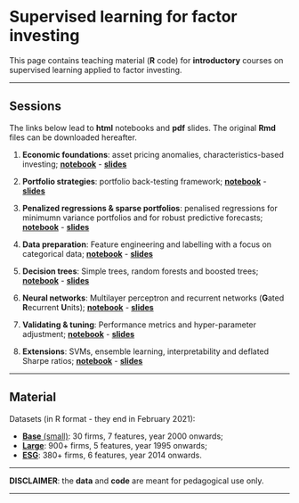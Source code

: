 <br/>  


Supervised learning for factor investing
================
This page contains teaching material (**R** code) for **introductory** courses on supervised learning applied to factor investing.   

------------------------------------------------------------------------


Sessions
----

The links below lead to **html** notebooks and **pdf** slides. The original **Rmd** files can be downloaded hereafter.

1.  **Economic foundations**: asset pricing anomalies, characteristics-based investing; <a href="files/ML_course/S1_Foundations.nb.html" target="_blank">**notebook**</a> - <a href="files/ML_course/S1_Foundations.pdf" target="_blank">**slides**</a>

2.  **Portfolio strategies**: portfolio back-testing framework; <a href="files/ML_course/S2_Portfolio.nb.html" target="_blank">**notebook**</a> - <a href="files/ML_course/S2_Portfolio.pdf" target="_blank">**slides**</a>

3.  **Penalized regressions & sparse portfolios**: penalised regressions for minimumn variance portfolios and for robust predictive forecasts; <a href="files/ML_course/S3_Lasso.nb.html" target="_blank">**notebook**</a> - <a href="files/ML_course/S3_LASSO.pdf" target="_blank">**slides**</a>

4.  **Data preparation**: Feature engineering and labelling with a focus on categorical data; <a href="files/ML_course/S4_Data.nb.html" target="_blank">**notebook**</a> - <a href="files/ML_course/S4_Data.pdf" target="_blank">**slides**</a>

5.  **Decision trees**: Simple trees, random forests and boosted trees; <a href="files/ML_course/S5_Trees.nb.html" target="_blank">**notebook**</a> - <a href="files/ML_course/S5_Trees.pdf" target="_blank">**slides**</a> 

6.  **Neural networks**: Multilayer perceptron and recurrent networks (**G**ated **R**ecurrent **U**nits); <a href="files/ML_course/S6_NN.nb.html" target="_blank">**notebook**</a> - <a href="files/ML_course/S6_NN.pdf" target="_blank">**slides**</a>   

7.  **Validating & tuning**: Performance metrics and hyper-parameter adjustment; <a href="files/ML_course/S7_Validation.nb.html" target="_blank">**notebook**</a> - <a href="files/ML_course/S7_Tuning.pdf" target="_blank">**slides**</a>

8.  **Extensions**: SVMs, ensemble learning, interpretability and deflated Sharpe ratios; <a href="files/ML_course/S8_Extensions.nb.html" target="_blank">**notebook**</a> - <a href="files/ML_course/S8_Extensions" target="_blank">**slides**</a>


 

---------------------------------


Material
----------

Datasets (in R format - they end in February 2021):  

- <a href="https://github.com/shokru/coqueret.github.io/blob/master/files/ML_course/data.RData" target="_blank">**Base** (small)</a>: 30 firms, 7 features, year 2000 onwards;  
- <a href="https://github.com/shokru/coqueret.github.io/blob/master/files/data_full.RData" target="_blank">**Large**</a>: 900+ firms, 5 features, year 1995 onwards;  
- <a href="https://github.com/shokru/coqueret.github.io/blob/master/files/data_esg.RData" target="_blank">**ESG**</a>: 380+ firms, 6 features, year 2014 onwards.

<!--
<a href="https://github.com/shokru/coqueret.github.io/blob/master/files/ml_factor.zip" target="_blank">**All code**</a>: Rmd files + data.  
-->

------------------------------------------------------------------------

**DISCLAIMER**: the **data** and **code** are meant for pedagogical use only. 

------------------------------------------------------------------------
